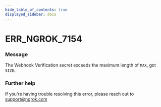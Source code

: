 ```yaml
---
hide_table_of_contents: true
displayed_sidebar: docs
---
```



# ERR_NGROK_7154

### Message

The Webhook Verification secret exceeds the maximum length of `MAX`, got `SIZE`.

<ErrorDetails error="err_ngrok_7154" />

### Further help

If you're having trouble resolving this error, please reach out to [support@ngrok.com](mailto:support@ngrok.com?subject=Help%20with%20ERR_NGROK_7154)

